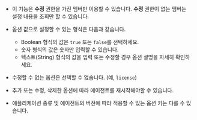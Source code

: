 * 이 기능은 **수정** 권한을 가진 멤버만 이용할 수 있습니다. **수정** 권한이 없는 멤버는 설정 내용을 조회만 할 수 있습니다.

* 옵션 값으로 설정할 수 있는 형식은 다음과 같습니다.

  * Boolean 형식의 값은 `true` 또는 `false`를 선택하세요.
  * 숫자 형식의 값은 숫자만 입력할 수 있습니다.
  * 텍스트(String) 형식의 값을 입력 또는 수정할 경우 옵션 셜명을 자세히 확인하세요.

* 수정할 수 없는 옵션은 선택할 수 없습니다. (예, `license`)

* 추가 또는 수정, 삭제한 옵션에 따라 에이전트를 재시작해야할 수 있습니다. 

* 애플리케이션 종류 및 에이전트의 버전에 따라 적용할 수 있는 옵션 키는 다를 수 있습니다.